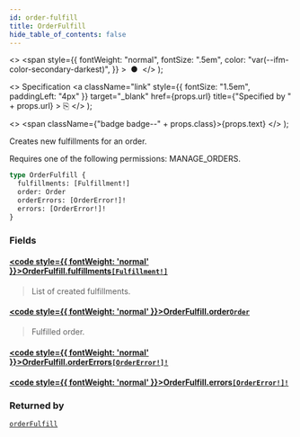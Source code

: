 ```yaml
---
id: order-fulfill
title: OrderFulfill
hide_table_of_contents: false
---
```


  <>
    <span
      style={{
        fontWeight: "normal",
        fontSize: ".5em",
        color: "var(--ifm-color-secondary-darkest)",
      }}
    >
      &nbsp;●&nbsp;
    </span>
  </>
);

  <>
    Specification
    <a
      className="link"
      style={{ fontSize: "1.5em", paddingLeft: "4px" }}
      target="\_blank"
      href={props.url}
      title={"Specified by " + props.url}
    >
      ⎘
    </a>
  </>
);

  <>
    <span className={"badge badge--" + props.class}>{props.text}</span>
  </>
);

Creates new fulfillments for an order.

Requires one of the following permissions: MANAGE_ORDERS.

```graphql
type OrderFulfill {
  fulfillments: [Fulfillment!]
  order: Order
  orderErrors: [OrderError!]!
  errors: [OrderError!]!
}
```

### Fields

#### [<code style={{ fontWeight: 'normal' }}>OrderFulfill.<b>fulfillments</b></code>](#)<Bullet />[`[Fulfillment!]`](../../../storefront/orders/objects/fulfillment) <Badge class="secondary" text="list"/> <Badge class="secondary" text="object"/>

> List of created fulfillments.

#### [<code style={{ fontWeight: 'normal' }}>OrderFulfill.<b>order</b></code>](#)<Bullet />[`Order`](../../../storefront/orders/objects/order) <Badge class="secondary" text="object"/>

> Fulfilled order.

#### [<code style={{ fontWeight: 'normal' }}>OrderFulfill.<b>orderErrors</b></code>](#)<Bullet />[`[OrderError!]!`](../../../storefront/orders/objects/order-error) <Badge class="secondary" text="non-null"/> <Badge class="secondary" text="object"/>

>

#### [<code style={{ fontWeight: 'normal' }}>OrderFulfill.<b>errors</b></code>](#)<Bullet />[`[OrderError!]!`](../../../storefront/orders/objects/order-error) <Badge class="secondary" text="non-null"/> <Badge class="secondary" text="object"/>

>

### Returned by

[`orderFulfill`](../../../storefront/orders/mutations/order-fulfill) <Badge class="secondary" text="mutation"/>
